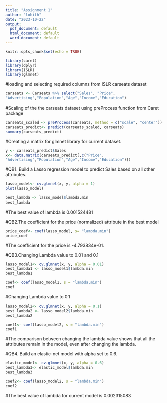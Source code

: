 ---
title: "Assignment 1"
author: "lohith"
date: "2023-10-22"
output:
  pdf_document: default
  html_document: default
  word_document: default
---

```{r setup, include=FALSE}
knitr::opts_chunk$set(echo = TRUE)
```

```{r}
library(caret)
library(dplyr)
library(ISLR)
library(glmnet)
```


#loading and selecting required columns from ISLR carseats dataset
```{r}
carseats <- Carseats %>% select("Sales", "Price",
"Advertising","Population","Age","Income","Education")

```

#Scaling	of	the	the	carseats	dataset	using	preProcess	function	from	Caret	package
```{r}
carseats_scaled <- preProcess(carseats, method = c("scale", "center"))
carseats_predict<- predict(carseats_scaled, carseats)
summary(carseats_predict)
```

#Creating	a	matrix	for	glmnet	library	for	current	dataset.
```{r}
y <- carseats_predict$Sales
x<- data.matrix(carseats_predict[,c("Price",
"Advertising","Population","Age","Income","Education")])
```

#QB1.	Build	a	Lasso	regression	model	to	predict	Sales	based	on	all	other	attributes.
```{r}
lasso_model<- cv.glmnet(x, y, alpha = 1)
plot(lasso_model)
```


```{r}
best_lambda <- lasso_model$lambda.min
best_lambda
```
#The best value of lambda is 0.001524481 

#QB2.The	coefficient	for	the	price	(normalized)	attribute	in	the	best	model
```{r}
price_coef<- coef(lasso_model, s= "lambda.min")
price_coef

```
#The coefficient for the price is -4.793834e-01.

#QB3.Changing	Lambda	value	to	0.01	and	0.1
```{r}
lasso_model1<- cv.glmnet(x, y, alpha = 0.01)
best_lambda1 <- lasso_model1$lambda.min
best_lambda1
```
```{r}
coef<- coef(lasso_model1, s = "lambda.min")
coef
```
#Changing Lambda value to 0.1
```{r}
lasso_model2<- cv.glmnet(x, y, alpha = 0.1)
best_lambda2 <- lasso_model2$lambda.min
best_lambda2

coef1<- coef(lasso_model2, s = "lambda.min")
coef1
```
#The comparison between changing the lambda value shows that all the attributes remain in the model, even after changing the lambda.

#QB4.	Build	an	elastic-net	model	with	alpha	set	to	0.6.
```{r}
elastic_model<- cv.glmnet(x, y, alpha = 0.6)
best_lambda3<- elastic_model$lambda.min
best_lambda3

coef2<- coef(lasso_model2, s = "lambda.min")
coef2
```
#The best value of lambda for current model is 0.002315083